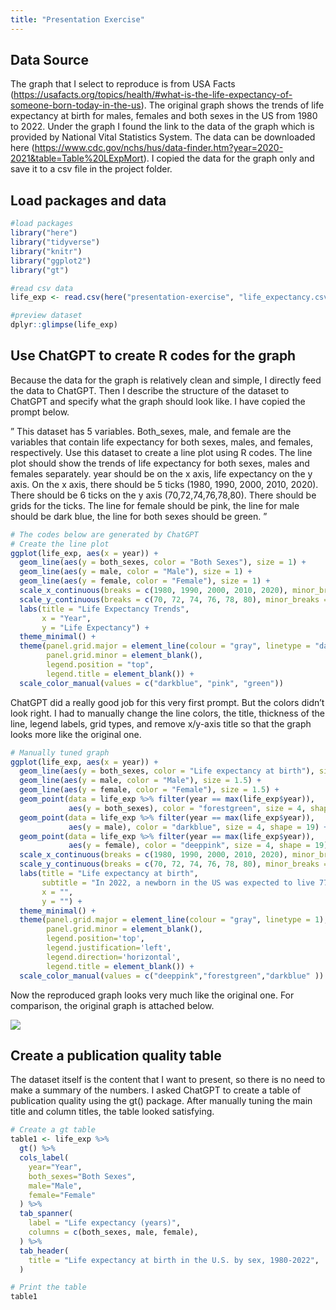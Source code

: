 ---
title: "Presentation Exercise"
---

## Data Source

The graph that I select to reproduce is from USA Facts (<https://usafacts.org/topics/health/#what-is-the-life-expectancy-of-someone-born-today-in-the-us>). The original graph shows the trends of life expectancy at birth for males, females and both sexes in the US from 1980 to 2022. Under the graph I found the link to the data of the graph which is provided by National Vital Statistics System. The data can be downloaded here (<https://www.cdc.gov/nchs/hus/data-finder.htm?year=2020-2021&table=Table%20LExpMort>). I copied the data for the graph only and save it to a csv file in the project folder.

## Load packages and data

```{r}
#load packages
library("here")
library("tidyverse")
library("knitr")
library("ggplot2")
library("gt")

#read csv data
life_exp <- read.csv(here("presentation-exercise", "life_expectancy.csv"))

#preview dataset
dplyr::glimpse(life_exp) 
```

## Use ChatGPT to create R codes for the graph

Because the data for the graph is relatively clean and simple, I directly feed the data to ChatGPT. Then I describe the structure of the dataset to ChatGPT and specify what the graph should look like. I have copied the prompt below.

" This dataset has 5 variables. Both_sexes, male, and female are the variables that contain life expectancy for both sexes, males, and females, respectively. Use this dataset to create a line plot using R codes. The line plot should show the trends of life expectancy for both sexes, males and females separately. year should be on the x axis, life expectancy on the y axis. On the x axis, there should be 5 ticks (1980, 1990, 2000, 2010, 2020). There should be 6 ticks on the y axis (70,72,74,76,78,80). There should be grids for the ticks. The line for female should be pink, the line for male should be dark blue, the line for both sexes should be green. "

```{r}
# The codes below are generated by ChatGPT
# Create the line plot
ggplot(life_exp, aes(x = year)) +
  geom_line(aes(y = both_sexes, color = "Both Sexes"), size = 1) +
  geom_line(aes(y = male, color = "Male"), size = 1) +
  geom_line(aes(y = female, color = "Female"), size = 1) +
  scale_x_continuous(breaks = c(1980, 1990, 2000, 2010, 2020), minor_breaks = NULL) +
  scale_y_continuous(breaks = c(70, 72, 74, 76, 78, 80), minor_breaks = NULL) +
  labs(title = "Life Expectancy Trends",
       x = "Year",
       y = "Life Expectancy") +
  theme_minimal() +
  theme(panel.grid.major = element_line(colour = "gray", linetype = "dashed"),
        panel.grid.minor = element_blank(),
        legend.position = "top",
        legend.title = element_blank()) +
  scale_color_manual(values = c("darkblue", "pink", "green"))

```

ChatGPT did a really good job for this very first prompt. But the colors didn't look right. I had to manually change the line colors, the title, thickness of the line, legend labels, grid types, and remove x/y-axis title so that the graph looks more like the original one.

```{r}
# Manually tuned graph
ggplot(life_exp, aes(x = year)) +
  geom_line(aes(y = both_sexes, color = "Life expectancy at birth"), size = 3) +
  geom_line(aes(y = male, color = "Male"), size = 1.5) +
  geom_line(aes(y = female, color = "Female"), size = 1.5) +
  geom_point(data = life_exp %>% filter(year == max(life_exp$year)),
             aes(y = both_sexes), color = "forestgreen", size = 4, shape = 19) +
  geom_point(data = life_exp %>% filter(year == max(life_exp$year)),
             aes(y = male), color = "darkblue", size = 4, shape = 19) +
  geom_point(data = life_exp %>% filter(year == max(life_exp$year)),
             aes(y = female), color = "deeppink", size = 4, shape = 19) +
  scale_x_continuous(breaks = c(1980, 1990, 2000, 2010, 2020), minor_breaks = NULL) +
  scale_y_continuous(breaks = c(70, 72, 74, 76, 78, 80), minor_breaks = NULL) +
  labs(title = "Life expectancy at birth",
       subtitle = "In 2022, a newborn in the US was expected to live 77.5 years",
       x = "",
       y = "") +
  theme_minimal() +
  theme(panel.grid.major = element_line(colour = "gray", linetype = 1),
        panel.grid.minor = element_blank(),
        legend.position='top', 
        legend.justification='left',
        legend.direction='horizontal',
        legend.title = element_blank()) +
  scale_color_manual(values = c("deeppink","forestgreen","darkblue" ))

```

Now the reproduced graph looks very much like the original one. For comparison, the original graph is attached below.

![](original.png)

## Create a publication quality table

The dataset itself is the content that I want to present, so there is no need to make a summary of the numbers. I asked ChatGPT to create a table of publication quality using the gt() package. After manually tuning the main title and column titles, the table looked satisfying.

```{r}
# Create a gt table
table1 <- life_exp %>%
  gt() %>%
  cols_label(
    year="Year",
    both_sexes="Both Sexes",
    male="Male",
    female="Female"
  ) %>%
  tab_spanner(
    label = "Life expectancy (years)",
    columns = c(both_sexes, male, female),
  ) %>%
  tab_header(
    title = "Life expectancy at birth in the U.S. by sex, 1980-2022",
  ) 

# Print the table
table1
```
